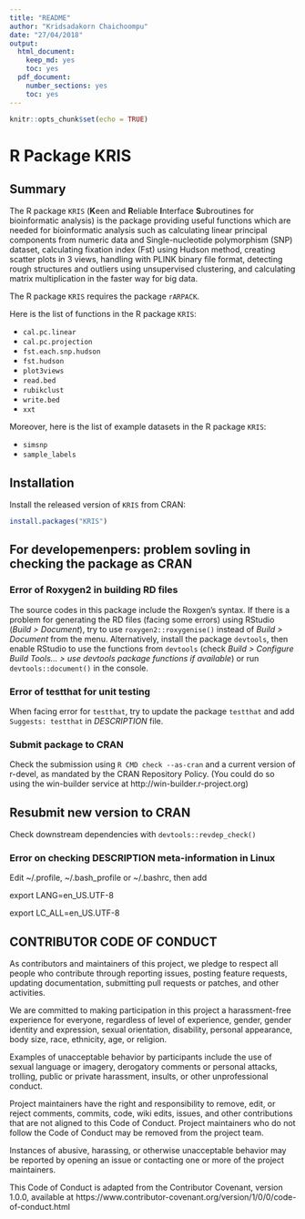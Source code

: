 ```yaml
---
title: "README"
author: "Kridsadakorn Chaichoompu"
date: "27/04/2018"
output:
  html_document:
    keep_md: yes
    toc: yes
  pdf_document: 
    number_sections: yes
    toc: yes
---
```


```r
knitr::opts_chunk$set(echo = TRUE)
```

# R Package KRIS

## Summary

The R package ```KRIS``` (**K**een and **R**eliable **I**nterface **S**ubroutines for 
bioinformatic analysis) is the package providing useful functions which are 
needed for bioinformatic analysis such as calculating linear principal 
components from numeric data and Single-nucleotide polymorphism (SNP) dataset, 
calculating fixation index (Fst) using Hudson method, creating scatter plots in 
3 views, handling with PLINK binary file format, detecting rough structures and 
outliers using unsupervised clustering, and calculating matrix multiplication 
in the faster way for big data.

The R package ```KRIS``` requires the package ```rARPACK```.

Here is the list of functions in the R package ```KRIS```:

* ```cal.pc.linear```
* ```cal.pc.projection```
* ```fst.each.snp.hudson```
* ```fst.hudson```
* ```plot3views```
* ```read.bed```
* ```rubikclust```
* ```write.bed```
* ```xxt```

Moreover, here is the list of example datasets in the R package ```KRIS```:

* ```simsnp```
* ```sample_labels```

## Installation

Install the released version of ```KRIS``` from CRAN:

```r
install.packages("KRIS")
```

## For developemenpers: problem sovling in checking the package as CRAN

### Error of Roxygen2 in building RD files

The source codes in this package include the Roxgen's syntax. If there is a 
problem for generating the RD files (facing some errors) using RStudio (_Build > 
Document_), try to use ```roxygen2::roxygenise()``` instead of _Build > Document_ 
from the menu. Alternatively, install the package ```devtools```, then enable 
RStudio to use the functions from ```devtools``` (check _Build > Configure Build 
Tools... > use devtools package functions if available_) or run 
```devtools::document()``` in the console.

### Error of testthat for unit testing

When facing error for ```testthat```, try to update the package ```testthat``` and add 
```Suggests: testthat``` in _DESCRIPTION_ file.

### Submit package to CRAN

Check the submission using ```R CMD check --as-cran``` and a current version of 
r-devel, as mandated by the CRAN Repository Policy. (You could do so using the 
win-builder service at http://win-builder.r-project.org)

## Resubmit new version to CRAN

Check downstream dependencies with ```devtools::revdep_check()```

### Error on checking DESCRIPTION meta-information in Linux

Edit ~/.profile, ~/.bash_profile or ~/.bashrc, then add

export LANG=en_US.UTF-8

export LC_ALL=en_US.UTF-8

## CONTRIBUTOR CODE OF CONDUCT

As contributors and maintainers of this project, we pledge to respect all people 
who contribute through reporting issues, posting feature requests, updating 
documentation, submitting pull requests or patches, and other activities.

We are committed to making participation in this project a harassment-free 
experience for everyone, regardless of level of experience, gender, gender 
identity and expression, sexual orientation, disability, personal appearance, 
body size, race, ethnicity, age, or religion.

Examples of unacceptable behavior by participants include the use of sexual 
language or imagery, derogatory comments or personal attacks, trolling, public 
or private harassment, insults, or other unprofessional conduct.

Project maintainers have the right and responsibility to remove, edit, or reject 
comments, commits, code, wiki edits, issues, and other contributions that are 
not aligned to this Code of Conduct. Project maintainers who do not follow the 
Code of Conduct may be removed from the project team.

Instances of abusive, harassing, or otherwise unacceptable behavior may be 
reported by opening an issue or contacting one or more of the project 
maintainers.

This Code of Conduct is adapted from the Contributor Covenant, version 1.0.0, 
available at https://www.contributor-covenant.org/version/1/0/0/code-of-conduct.html

